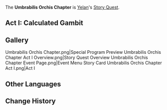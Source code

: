 {{Chapter Infobox
|character       = Yelan
|short           = Umbrabilis Orchis
|act1            = Calculated Gambit
|ARReq1          = 40
|keyReq1         = 1
|archonQuestReq1 = [[Interlude Chapter]]: Act II - [[Perilous Trail]]
|storyQuestReq1  = [[Sinae Unicornis Chapter]]: Act I - [[Sea of Clouds, Sea of People]]
}}
The '''Umbrabilis Orchis Chapter''' is [[Yelan]]'s [[Story Quest]].

==Act I: Calculated Gambit==
{{Main|Calculated Gambit}}
{{Description|The Tianshu of the Liyue Qixing is getting on in years, and the selection of his successor is nigh.<br />As the three candidates present themselves one after another, some force seems to be stirring the seemingly calm waters...<br />Now, even the greatest of chess-masters may play false, and thus set the game. Yet there are already precious few worthy players in the first place, and many more still are those who do not even comprehend that they are on the board.}}
{{Transclude|Calculated Gambit|List of Quests}}

==Gallery==
<gallery hideaddbutton="true" captionalign="center">
Umbrabilis Orchis Chapter.png|Special Program Preview
Umbrabilis Orchis Chapter Act I Overview.png|Story Quest Overview
Umbrabilis Orchis Chapter Event Page.png|Event Menu
Story Card Umbrabilis Orchis Chapter Act I.png|Act I
</gallery>

==Other Languages==
{{Other Languages
|en      = Umbrabilis Orchis Chapter
|en_lang = la
|en_tl   = Shadowy Orchid Chapter
|zhs     = 幽客之章
|zhs_rm  = Yōu Kè zhī Zhāng
|zht     = 幽客之章
|zht_rm  = Yōu Kè zhī Zhāng
|zh_tl   = Chapter of the Shadowy Guest
|ja      = 幽客の章
|ja_rm   = Yuukaku no Shou
|ja_tl   = Chapter of the Orchid
|ko      = 유객의 장
|ko_rm   = Yugek-ui Jang
|ko_tl   = Loafer Chapter
|es      = Umbrabilis Orchis
|fr      = Umbrabilis Orchis
|ru      = Призрачная орхидея
|ru_tl   = Ghost Orchid
|th      = บทแห่งกล้วยไม้เร้นกาย
|th_rm   = Bot Haeng Kluaimai Ren Kai
|th_tl   = Chapter of the Orchid
|vi      = {{tt|Chương|章}} {{tt|U Khách|幽客}}
|vi_tl   = Shadowy Guest Chapter{{Sino|vi}}
|de      = Umbrabilis Orchis
|id      = Umbrabilis Orchis
|pt      = Capítulo de Umbrabilis Orchis
|pt_tl   = 
}}

==Change History==
{{Change History|2.7}}
